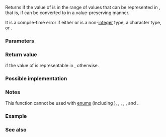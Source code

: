 {{cpp/title|in_range}}
{{cpp/utility/navbar}}

{{dcl begin}}
{{dcl header|utility}}
{{dcl|since=c++20|1=
template&lt; class R, class T &gt;
constexpr bool in_range( T t ) noexcept;
}}
{{dcl end}}

Returns {{c|true}} if the value of {{c|t}} is in the range of values that can be represented in {{tt|R}}, that is, if {{c|t}} can be converted to {{tt|R}} in a value-preserving manner.

It is a compile-time error if either {{tt|T}} or {{tt|U}} is a non-[[cpp/language/types#Integer types|integer]] type, a character type, or {{c/core|bool}}.

===Parameters===
{{par begin}}
{{par|t|value to test}}
{{par end}}

===Return value===
{{c|true}} if the value of {{c|t}} is representable in {{tt|R}}, {{c|false}} otherwise.

===Possible implementation===
{{eq fun|1=
template&lt;class R, class T&gt;
constexpr bool in_range(T t) noexcept
{
    return std::cmp_greater_equal(t, std::numeric_limits&lt;R&gt;::min()) &amp;&amp;
        std::cmp_less_equal(t, std::numeric_limits&lt;R&gt;::max());
}
}}

===Notes===
This function cannot be used with [[cpp/language/enum|enums]] (including {{ltt std|cpp/types/byte}}), {{c/core|char}}, {{c/core|char8_t}}, {{c/core|char16_t}}, {{c/core|char32_t}}, {{c/core|wchar_t}} and {{c/core|bool}}.

{{feature test macro|__cpp_lib_integer_comparison_functions|Integer comparison functions|value=202002L|std=C++20}}

===Example===
{{example
|code=
#include &lt;iostream&gt;
#include &lt;utility&gt;

int main()
{
    std::cout &lt;&lt; std::boolalpha;

    std::cout &lt;&lt; std::in_range&lt;std::size_t&gt;(-1) &lt;&lt; '\n';
    std::cout &lt;&lt; std::in_range&lt;std::size_t&gt;(42) &lt;&lt; '\n';
}
|output=
false
true
}}

===See also===
{{dsc begin}}
{{dsc inc|cpp/algorithm/ranges/dsc min}}
{{dsc inc|cpp/algorithm/ranges/dsc max}}
{{dsc inc|cpp/algorithm/ranges/dsc clamp}}
{{dsc inc|cpp/numeric/dsc lerp}}
{{dsc end}}

{{langlinks|de|es|ja|ru|zh}}